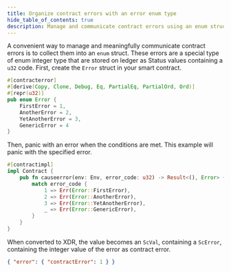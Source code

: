 ```yaml
---
title: Organize contract errors with an error enum type
hide_table_of_contents: true
description: Manage and communicate contract errors using an enum struct stored as Status values
---
```


A convenient way to manage and meaningfully communicate contract errors is to collect them into an `enum` struct. These errors are a special type of enum integer type that are stored on ledger as Status values containing a `u32` code. First, create the `Error` struct in your smart contract.

```rust
#[contracterror]
#[derive(Copy, Clone, Debug, Eq, PartialEq, PartialOrd, Ord)]
#[repr(u32)]
pub enum Error {
    FirstError = 1,
    AnotherError = 2,
    YetAnotherError = 3,
    GenericError = 4
}
```

Then, panic with an error when the conditions are met. This example will panic with the specified error.

```rust
#[contractimpl]
impl Contract {
    pub fn causeerror(env: Env, error_code: u32) -> Result<(), Error> {
        match error_code {
            1 => Err(Error::FirstError),
            2 => Err(Error::AnotherError),
            3 => Err(Error::YetAnotherError),
            _ => Err(Error::GenericError),
        }
    }
}
```

When converted to XDR, the value becomes an `ScVal`, containing a `ScError`, containing the integer value of the error as contract error.

```json
{ "error": { "contractError": 1 } }
```
